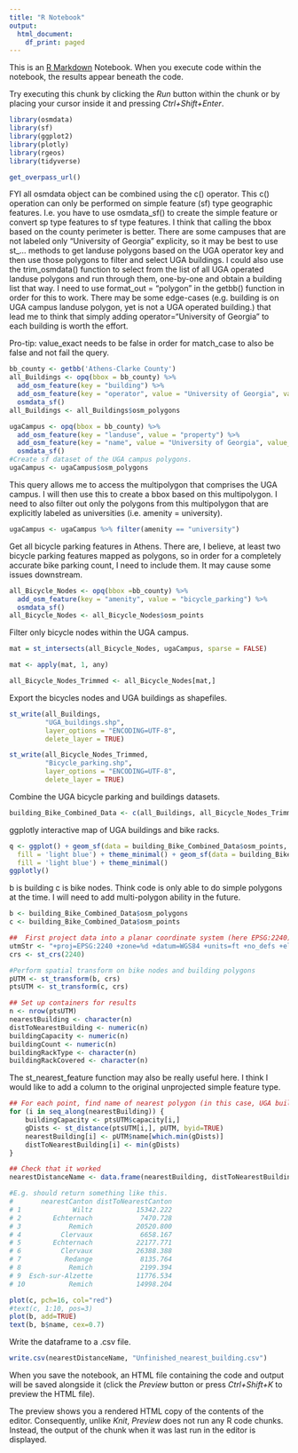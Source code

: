 ---
title: "R Notebook"
output:
  html_document:
    df_print: paged
---

This is an [R Markdown](http://rmarkdown.rstudio.com) Notebook. When you execute code within the notebook, the results appear beneath the code. 

Try executing this chunk by clicking the *Run* button within the chunk or by placing your cursor inside it and pressing *Ctrl+Shift+Enter*. 

```{r}
library(osmdata)
library(sf)
library(ggplot2)
library(plotly)
library(rgeos)
library(tidyverse)
```

```{r}
get_overpass_url()
```
FYI all osmdata object can be combined using the c() operator. This c() operation can only be performed on simple feature (sf) type geographic features. I.e. you have to use osmdata_sf() to create the simple feature or convert sp type features to sf type features. I think that calling the bbox based on the county perimeter is better. There are some campuses that are not labeled only "University of Georgia" explicity, so it may be best to use st_... methods to get landuse polygons based on the UGA operator key and then use those polygons to filter and select UGA buildings. I could also use the trim_osmdata() function to select from the list of all UGA operated landuse polygons and run through them, one-by-one and obtain a building list that way. I need to use format_out = "polygon" in the getbb() function in order for this to work. There may be some edge-cases (e.g. building is on UGA campus landuse polygon, yet is not a UGA operated building.) that lead me to think that simply adding operator="University of Georgia" to each building is worth the effort.

Pro-tip: value_exact needs to be false in order for match_case to also be false and not fail the query.

```{r}
bb_county <- getbb('Athens-Clarke County')
all_Buildings <- opq(bbox = bb_county) %>%
  add_osm_feature(key = "building") %>%
  add_osm_feature(key = "operator", value = "University of Georgia", value_exact = FALSE, match_case = FALSE) %>%
  osmdata_sf()
all_Buildings <- all_Buildings$osm_polygons
```

```{r}
ugaCampus <- opq(bbox = bb_county) %>%
  add_osm_feature(key = "landuse", value = "property") %>%
  add_osm_feature(key = "name", value = "University of Georgia", value_exact = FALSE, match_case = FALSE) %>%
  osmdata_sf()
#Create sf dataset of the UGA campus polygons.
ugaCampus <- ugaCampus$osm_polygons
```

This query allows me to access the multipolygon that comprises the UGA campus. I will then use this to create a bbox based on this multipolygon. I need to also filter out only the polygons from this multipolygon that are explicitly labeled as universities (i.e. amenity = university).

```{r}
ugaCampus <- ugaCampus %>% filter(amenity == "university")
```


Get all bicycle parking features in Athens. There are, I believe, at least two  bicycle parking features mapped as polygons, so in order for a completely accurate bike parking count, I need to include them. It may cause some issues downstream.

```{r}
all_Bicycle_Nodes <- opq(bbox =bb_county) %>%
  add_osm_feature(key = "amenity", value = "bicycle_parking") %>%
  osmdata_sf()
all_Bicycle_Nodes <- all_Bicycle_Nodes$osm_points
```

Filter only bicycle nodes within the UGA campus.

```{r}
mat = st_intersects(all_Bicycle_Nodes, ugaCampus, sparse = FALSE)

mat <- apply(mat, 1, any)

all_Bicycle_Nodes_Trimmed <- all_Bicycle_Nodes[mat,]
```

Export the bicycles nodes and UGA buildings as shapefiles.

```{r}
st_write(all_Buildings,
         "UGA_buildings.shp",
         layer_options = "ENCODING=UTF-8",
         delete_layer = TRUE)

st_write(all_Bicycle_Nodes_Trimmed,
         "Bicycle_parking.shp",
         layer_options = "ENCODING=UTF-8",
         delete_layer = TRUE)
```


Combine the UGA bicycle parking and buildings datasets.

```{r}
building_Bike_Combined_Data <- c(all_Buildings, all_Bicycle_Nodes_Trimmed)
```

ggplotly interactive map of UGA buildings and bike racks.

```{r}
q <- ggplot() + geom_sf(data = building_Bike_Combined_Data$osm_points,
  fill = 'light blue') + theme_minimal() + geom_sf(data = building_Bike_Combined_Data$osm_polygons,
  fill = 'light blue') + theme_minimal()
ggplotly()
```
b is building c is bike nodes. Think code is only able to do simple polygons at the time. I will need to add multi-polygon ability in the future.

```{r}
b <- building_Bike_Combined_Data$osm_polygons
c <- building_Bike_Combined_Data$osm_points
```

```{r}
##  First project data into a planar coordinate system (here EPSG:2240)
utmStr <- "+proj=EPSG:2240 +zone=%d +datum=WGS84 +units=ft +no_defs +ellps=GRS80"
crs <- st_crs(2240)

#Perform spatial transform on bike nodes and building polygons
pUTM <- st_transform(b, crs)
ptsUTM <- st_transform(c, crs)
```


```{r}
## Set up containers for results
n <- nrow(ptsUTM)
nearestBuilding <- character(n)
distToNearestBuilding <- numeric(n)
buildingCapacity <- numeric(n)
buildingCount <- numeric(n)
buildingRackType <- character(n)
buildingRackCovered <- character(n)

```

The st_nearest_feature function may also be really useful here. I think I would like to add a column to the original unprojected simple feature type. 
```{r}
## For each point, find name of nearest polygon (in this case, UGA buildings)
for (i in seq_along(nearestBuilding)) {
    buildingCapacity <- ptsUTM$capacity[i,]
    gDists <- st_distance(ptsUTM[i,], pUTM, byid=TRUE)
    nearestBuilding[i] <- pUTM$name[which.min(gDists)]
    distToNearestBuilding[i] <- min(gDists)
}
```
```{r}
## Check that it worked
nearestDistanceName <- data.frame(nearestBuilding, distToNearestBuilding)

#E.g. should return something like this.
#       nearestCanton distToNearestCanton
# 1             Wiltz           15342.222
# 2        Echternach            7470.728
# 3            Remich           20520.800
# 4          Clervaux            6658.167
# 5        Echternach           22177.771
# 6          Clervaux           26388.388
# 7           Redange            8135.764
# 8            Remich            2199.394
# 9  Esch-sur-Alzette           11776.534
# 10           Remich           14998.204

plot(c, pch=16, col="red")
#text(c, 1:10, pos=3)
plot(b, add=TRUE)
text(b, b$name, cex=0.7)
```

Write the dataframe to a .csv file.

```{r}
write.csv(nearestDistanceName, "Unfinished_nearest_building.csv")
```


When you save the notebook, an HTML file containing the code and output will be saved alongside it (click the *Preview* button or press *Ctrl+Shift+K* to preview the HTML file).

The preview shows you a rendered HTML copy of the contents of the editor. Consequently, unlike *Knit*, *Preview* does not run any R code chunks. Instead, the output of the chunk when it was last run in the editor is displayed.
